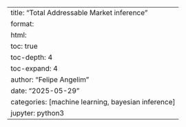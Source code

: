 ---
title: "Total Addressable Market inference"
format:
  html:
    toc: true
    toc-depth: 4
    toc-expand: 4
author: "Felipe Angelim"
date: "2025-05-29"
categories: [machine learning, bayesian inference]
jupyter: python3
---